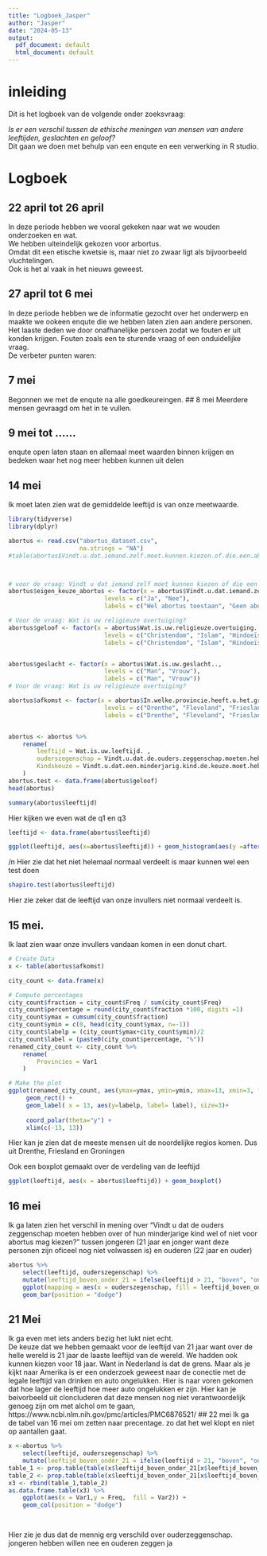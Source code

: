 ```yaml
---
title: "Logboek_Jasper"
author: "Jasper"
date: "2024-05-13"
output:
  pdf_document: default
  html_document: default
---
```

# inleiding
Dit is het logboek van de volgende onder zoeksvraag: 

*Is er een verschil tussen de ethische meningen van mensen van andere leeftijden, geslachten en geloof?* <br>
Dit gaan we doen met behulp van een enqute en een  verwerking in R studio. <br>


# Logboek
## 22 april tot 26 april
In deze periode hebben we vooral gekeken naar wat we wouden onderzoeken en wat. <br>
We hebben uiteindelijk gekozen voor arbortus. <br>
Omdat dit een etische kwetsie is, maar niet zo zwaar ligt als bijvoorbeeld vluchtelingen.<br>
Ook is het al vaak in het nieuws geweest.<br>

## 27 april tot 6 mei <br>
In deze periode hebben we de informatie gezocht over het onderwerp en maakte we ookeen enqute die we hebben laten zien aan andere personen. <br>
Het laaste deden we door onafhanelijke persoen zodat we fouten er uit konden krijgen. 
Fouten zoals een te sturende vraag of een onduidelijke vraag. <br>
De verbeter punten waren: <br>

## 7 mei
Begonnen we met de enqute na alle goedkeureingen.
## 8 mei 
Meerdere mensen gevraagd om het in te vullen.

## 9 mei tot ......
enqute open laten staan en allemaal meet waarden binnen krijgen en bedeken waar het nog meer hebben kunnen uit delen

## 14 mei
Ik moet laten zien wat de gemiddelde leeftijd is van onze meetwaarde. 
```r
library(tidyverse)
library(dplyr)

```

```r

abortus <- read.csv("abortus_dataset.csv",
                    na.strings = "NA")
#table(abortus$Vindt.u.dat.iemand.zelf.moet.kunnen.kiezen.of.die.een.abortus.wil., useNA = "always")



# voor de vraag: Vindt u dat iemand zelf moet kunnen kiezen of die een abortus wil?
abortus$eigen_keuze_abortus <- factor(x = abortus$Vindt.u.dat.iemand.zelf.moet.kunnen.kiezen.of.die.een.abortus.wil.,  
                           levels = c("Ja", "Nee"),
                           labels = c("Wel abortus toestaan", "Geen abortus toestaan"))

# Voor de vraag: Wat is uw religieuze overtuiging?
abortus$geloof <- factor(x = abortus$Wat.is.uw.religieuze.overtuiging.., 
                           levels = c("Christendom", "Islam", "Hindoeïsme", "Boeddhisme", "Niet gelovig", "Anders"),
                           labels = c("Christendom", "Islam", "Hindoeïsme", "Boeddhisme", "Niet gelovig", "Anders"))


abortus$geslacht <- factor(x = abortus$Wat.is.uw.geslacht..,
                           levels = c("Man", "Vrouw"),
                           labels = c("Man", "Vrouw"))
# Voor de vraag: Wat is uw religieuze overtuiging?

abortus$afkomst <- factor(x = abortus$In.welke.provincie.heeft.u.het.grootste.deel.van.uw.jeugd.doorgebracht., 
                           levels = c("Drenthe", "Flevoland", "Friesland", "Gelderland", "Groningen", "Limburg", "Noord-Brabant", "Noord-Holland", "Overijssel", "Utrecht", "Zeeland", "Zuid-Holland", "Ik ben niet in Nederland opgegroeid"),
                           labels = c("Drenthe", "Flevoland", "Friesland", "Gelderland", "Groningen", "Limburg", "Noord-Brabant", "Noord-Holland", "Overijssel", "Utrecht", "Zeeland", "Zuid-Holland", "Buitenland"))


abortus <- abortus %>%
    rename(
        leeftijd = Wat.is.uw.leeftijd. , 
        ouderszegenschap = Vindt.u.dat.de.ouders.zeggenschap.moeten.hebben.over.of.hun.minderjarige.kind.wel.of.niet.voor.abortus.mag.kiezen... ,
        Kindskeuze = Vindt.u.dat.een.minderjarig.kind.de.keuze.moet.hebben.om.voor.een.abortus.te.kiezen.....
    )
abortus.test <- data.frame(abortus$geloof)
head(abortus)

```


```r

summary(abortus$leeftijd)


```
Hier kijken we even wat de q1 en q3 
```r

leeftijd <- data.frame(abortus$leeftijd)

ggplot(leeftijd, aes(x=abortus$leeftijd)) + geom_histogram(aes(y =after_stat(density)), color = "black")+geom_density(alpha = .2, fill= "red")
```

/n
Hier zie dat het niet helemaal normaal verdeelt is maar kunnen wel een test doen

```r
shapiro.test(abortus$leeftijd)

```

Hier zie zeker dat de leeftijd van onze invullers niet normaal verdeelt is.


## 15 mei.
Ik laat zien waar onze invullers vandaan komen in een donut chart.

```r

# Create Data
x <- table(abortus$afkomst)

city_count <- data.frame(x)

# Compute percentages
city_count$fraction = city_count$Freq / sum(city_count$Freq)
city_count$percentage = round(city_count$fraction *100, digits =1)
city_count$ymax = cumsum(city_count$fraction)
city_count$ymin = c(0, head(city_count$ymax, n=-1))
city_count$labelp = (city_count$ymax+city_count$ymin)/2
city_count$label = (paste0(city_count$percentage, "%"))
renamed_city_count <- city_count %>%
    rename(
        Provincies = Var1
    )

# Make the plot
ggplot(renamed_city_count, aes(ymax=ymax, ymin=ymin, xmax=13, xmin=3, fill=Provincies)) +
     geom_rect() +
     geom_label( x = 13, aes(y=labelp, label= label), size=3)+
     
     coord_polar(theta="y") + 
     xlim(c(-13, 13)) 
```

Hier kan je zien dat de meeste mensen uit de noordelijke regios komen. \n
Dus uit Drenthe, Friesland en Groningen \n

Ook een boxplot gemaakt over de verdeling van de leeftijd
```r
ggplot(leeftijd, aes(x = abortus$leeftijd)) + geom_boxplot()
```
## 16 mei
Ik ga laten zien het verschil in mening over "Vindt u dat de ouders zeggenschap moeten hebben over of hun minderjarige kind wel of niet voor abortus mag kiezen?" tussen jongeren (21 jaar en jonger want deze personen zijn oficeel nog niet volwassen is) en ouderen (22 jaar en ouder)
```r

abortus %>%
    select(leeftijd, ouderszegenschap) %>%
    mutate(leeftijd_boven_onder_21 = ifelse(leeftijd > 21, "boven", "onder")) %>%
    ggplot(mapping = aes(x = ouderszegenschap, fill = leeftijd_boven_onder_21)) +
    geom_bar(position = "dodge")


```



## 21 Mei
Ik ga even met iets anders bezig het lukt niet echt.  
De keuze dat we hebben gemaakt voor de leeftijd van 21 jaar want over de helle wereld is 21 jaar de laaste leeftijd van de wereld. We hadden ook kunnen kiezen voor 18 jaar. Want in Nederland is dat de grens. Maar als je kijkt naar Amerika is er een onderzoek geweest naar de conectie met de legale leeftijd van drinken en auto ongelukken. Hier is naar voren gekomen dat hoe lager de leeftijd hoe meer auto ongelukken er zijn. Hier kan je beivorbeeld uit cloncluderen dat deze mensen nog niet verantwoordelijk genoeg zijn om met alchol om te gaan,
https://www.ncbi.nlm.nih.gov/pmc/articles/PMC6876521/
## 22 mei 
Ik ga de tabel van 16 mei om zetten naar precentage. zo dat het wel klopt en niet op aantallen gaat.
 
```r
x <-abortus %>%
    select(leeftijd, ouderszegenschap) %>%
    mutate(leeftijd_boven_onder_21 = ifelse(leeftijd > 21, "boven", "onder"))
table_1 <- prop.table(table(x$leeftijd_boven_onder_21[x$leeftijd_boven_onder_21 == "boven"], x$ouderszegenschap[x$leeftijd_boven_onder_21 == "boven"]))
table_2 <- prop.table(table(x$leeftijd_boven_onder_21[x$leeftijd_boven_onder_21 == "onder"], x$ouderszegenschap[x$leeftijd_boven_onder_21 == "onder"]))
x3 <- rbind(table_1,table_2)
as.data.frame.table(x3) %>%
    ggplot(aes(x = Var1,y = Freq,  fill = Var2)) +
    geom_col(position = "dodge")

    
```
Hier zie je dus dat de mennig erg verschild over ouderzeggenschap. 
jongeren hebben willen nee en ouderen zeggen ja



